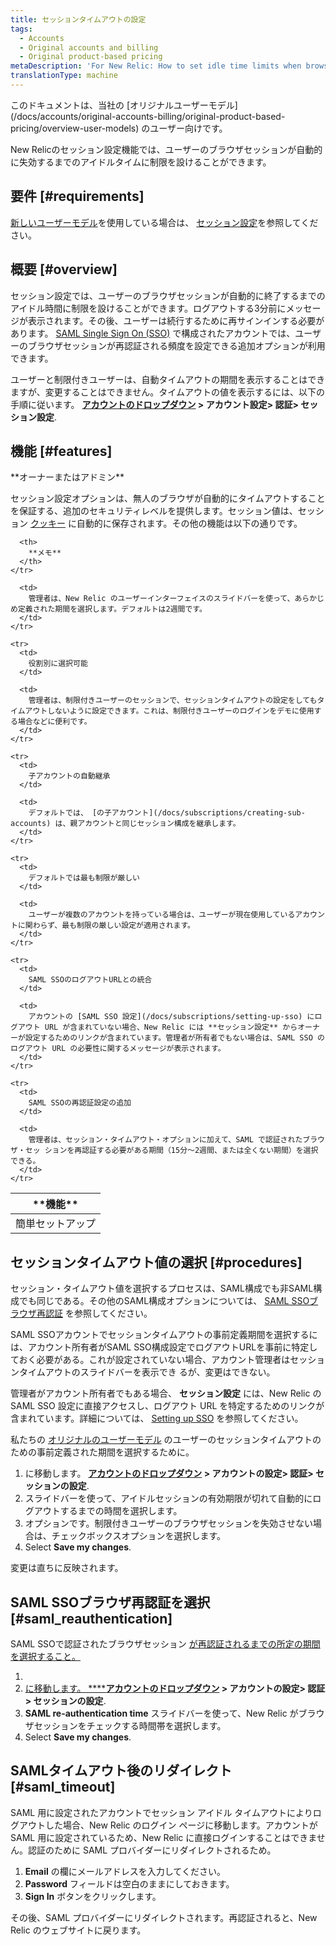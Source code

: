 ```yaml
---
title: セッションタイムアウトの設定
tags:
  - Accounts
  - Original accounts and billing
  - Original product-based pricing
metaDescription: 'For New Relic: How to set idle time limits when browser sessions expire.'
translationType: machine
---
```


<Callout title="独自の価格設定モデル">
  このドキュメントは、当社の [オリジナルユーザーモデル](/docs/accounts/original-accounts-billing/original-product-based-pricing/overview-user-models) のユーザー向けです。
</Callout>

New Relicのセッション設定機能では、ユーザーのブラウザセッションが自動的に失効するまでのアイドルタイムに制限を設けることができます。

## 要件 [#requirements]

[新しいユーザーモデル](/docs/accounts/original-accounts-billing/original-product-based-pricing/overview-user-models)を使用している場合は、 [セッション設定](/docs/accounts/accounts-billing/new-relic-one-user-management/authentication-domains-saml-sso-scim-more/#session-mgmt)を参照してください。

## 概要 [#overview]

セッション設定では、ユーザーのブラウザセッションが自動的に終了するまでのアイドル時間に制限を設けることができます。ログアウトする3分前にメッセージが表示されます。その後、ユーザーは続行するために再サインインする必要があります。 [SAML Single Sign On (SSO)](/docs/subscriptions/saml-service-providers) で構成されたアカウントでは、ユーザーのブラウザセッションが再認証される頻度を設定できる追加オプションが利用できます。

ユーザーと制限付きユーザーは、自動タイムアウトの期間を表示することはできますが、変更することはできません。タイムアウトの値を表示するには、以下の手順に従います。 **[アカウントのドロップダウン](/docs/accounts-partnerships/education/getting-started-new-relic/glossary#account-dropdown) > アカウント設定> 認証> セッション設定**.

## 機能 [#features]

<Callout variant="tip">
  **オーナーまたはアドミン**
</Callout>

セッション設定オプションは、無人のブラウザが自動的にタイムアウトすることを保証する、追加のセキュリティレベルを提供します。セッション値は、セッション [クッキー](/docs/subscriptions/new-relic-cookies) に自動的に保存されます。その他の機能は以下の通りです。

<table>
  <thead>
    <tr>
      <th width={225}>
        **機能**
      </th>

      <th>
        **メモ**
      </th>
    </tr>
  </thead>

  <tbody>
    <tr>
      <td>
        簡単セットアップ
      </td>

      <td>
        管理者は、New Relic のユーザーインターフェイスのスライドバーを使って、あらかじめ定義された期間を選択します。デフォルトは2週間です。
      </td>
    </tr>

    <tr>
      <td>
        役割別に選択可能
      </td>

      <td>
        管理者は、制限付きユーザーのセッションで、セッションタイムアウトの設定をしてもタイムアウトしないように設定できます。これは、制限付きユーザーのログインをデモに使用する場合などに便利です。
      </td>
    </tr>

    <tr>
      <td>
        子アカウントの自動継承
      </td>

      <td>
        デフォルトでは、 [の子アカウント](/docs/subscriptions/creating-sub-accounts) は、親アカウントと同じセッション構成を継承します。
      </td>
    </tr>

    <tr>
      <td>
        デフォルトでは最も制限が厳しい
      </td>

      <td>
        ユーザーが複数のアカウントを持っている場合は、ユーザーが現在使用しているアカウントに関わらず、最も制限の厳しい設定が適用されます。
      </td>
    </tr>

    <tr>
      <td>
        SAML SSOのログアウトURLとの統合
      </td>

      <td>
        アカウントの [SAML SSO 設定](/docs/subscriptions/setting-up-sso) にログアウト URL が含まれていない場合、New Relic には **セッション設定** からオーナーが設定するためのリンクが含まれています。管理者が所有者でもない場合は、SAML SSO のログアウト URL の必要性に関するメッセージが表示されます。
      </td>
    </tr>

    <tr>
      <td>
        SAML SSOの再認証設定の追加
      </td>

      <td>
        管理者は、セッション・タイムアウト・オプションに加えて、SAML で認証されたブラウザ・セッ ションを再認証する必要がある期間（15分～2週間、または全くない期間）を選択できる。
      </td>
    </tr>
  </tbody>
</table>

## セッションタイムアウト値の選択 [#procedures]

セッション・タイムアウト値を選択するプロセスは、SAML構成でも非SAML構成でも同じである。その他のSAML構成オプションについては、 [SAML SSOブラウザ再認証](/docs/accounts-partnerships/accounts/account-maintenance/set-session-timeouts#saml_reauthentication) を参照してください。

SAML SSOアカウントでセッションタイムアウトの事前定義期間を選択するには、アカウント所有者がSAML SSO構成設定でログアウトURLを事前に特定しておく必要がある。これが設定されていない場合、アカウント管理者はセッションタイムアウトのスライドバーを表示でき るが、変更はできない。

管理者がアカウント所有者でもある場合、 **セッション設定** には、New Relic の SAML SSO 設定に直接アクセスし、ログアウト URL を特定するためのリンクが含まれています。詳細については、 [Setting up SSO](/docs/subscriptions/setting-up-sso#timeout_url) を参照してください。

私たちの [オリジナルのユーザーモデル](#requirements) のユーザーのセッションタイムアウトのための事前定義された期間を選択するために。

1. に移動します。 **[アカウントのドロップダウン](/docs/accounts-partnerships/education/getting-started-new-relic/glossary#account-dropdown) > アカウントの設定> 認証> セッションの設定**.
2. スライドバーを使って、アイドルセッションの有効期限が切れて自動的にログアウトするまでの時間を選択します。
3. オプションです。制限付きユーザーのブラウザセッションを失効させない場合は、チェックボックスオプションを選択します。
4. Select **Save my changes**.

変更は直ちに反映されます。

## SAML SSOブラウザ再認証を選択 [#saml_reauthentication]

SAML SSOで認証されたブラウザセッション [が再認証されるまでの所定の期間を選択すること。](/docs/subscriptions/setting-up-sso)

[](/docs/subscriptions/setting-up-sso)

1. [](/docs/subscriptions/setting-up-sso)
2. [に移動します。 ****](/docs/subscriptions/setting-up-sso)**[アカウントのドロップダウン](/docs/accounts-partnerships/education/getting-started-new-relic/glossary#account-dropdown) > アカウントの設定> 認証> セッションの設定**.
3. **SAML re-authentication time** スライドバーを使って、New Relic がブラウザセッションをチェックする時間帯を選択します。
4. Select **Save my changes**.

## SAMLタイムアウト後のリダイレクト [#saml_timeout]

SAML 用に設定されたアカウントでセッション アイドル タイムアウトによりログアウトした場合、New Relic のログイン ページに移動します。アカウントが SAML 用に設定されているため、New Relic に直接ログインすることはできません。認証のために SAML プロバイダーにリダイレクトされるため。

1. **Email** の欄にメールアドレスを入力してください。
2. **Password** フィールドは空白のままにしておきます。
3. **Sign In** ボタンをクリックします。

その後、SAML プロバイダーにリダイレクトされます。再認証されると、New Relic のウェブサイトに戻ります。